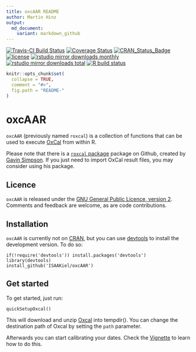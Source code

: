 ```yaml
---
title: oxcAAR README
author: Martin Hinz
output:
  md_document:
    variant: markdown_github
---
```


[![Travis-CI Build Status](https://travis-ci.org/ISAAKiel/oxcAAR.svg?branch=master)](https://travis-ci.org/ISAAKiel/oxcAAR) [![Coverage Status](https://img.shields.io/codecov/c/github/ISAAKiel/oxcAAR/master.svg)](https://codecov.io/github/ISAAKiel/oxcAAR?branch=master)
[![CRAN\_Status\_Badge](http://www.r-pkg.org/badges/version/oxcAAR)](http://cran.r-project.org/package=oxcAAR)
[![license](https://img.shields.io/badge/license-GPL%203-B50B82.svg)](https://www.r-project.org/Licenses/GPL-2)
[![rstudio mirror downloads monthly](http://cranlogs.r-pkg.org/badges/oxcAAR)](http://cran.rstudio.com/web/packages/oxcAAR/index.html)
[![rstudio mirror downloads total](http://cranlogs.r-pkg.org/badges/grand-total/oxcAAR)](http://cran.rstudio.com/web/packages/oxcAAR/index.html)
[![R build status](https://github.com/ISAAKiel/oxcAAR/workflows/R-CMD-check/badge.svg)](https://github.com/ISAAKiel/oxcAAR/actions)

<!-- README.md is generated from README.Rmd. Please edit that file -->

```r
knitr::opts_chunk$set(
  collapse = TRUE,
  comment = "#>",
  fig.path = "README-"
)
```

# oxcAAR

`oxcAAR` (previously named `roxcal`) is a collection of functions that can be used
to execute [OxCal](https://c14.arch.ox.ac.uk) from within R.

Please note that there is a [`roxcal` package](https://github.com/gavinsimpson/roxcal) package on Github, created by [Gavin Simpson](https://github.com/gavinsimpson). If you just need to import OxCal result files, you may consider using his package.

## Licence

`oxcAAR` is released under the [GNU General Public Licence, version 2](http://www.r-project.org/Licenses/GPL-2). Comments and feedback are welcome, as are code contributions.

## Installation

`oxcAAR` is currently not on [CRAN](http://cran.r-project.org/), but you can use
[devtools](http://cran.r-project.org/web/packages/devtools/index.html) to
install the development version. To do so:

    if(!require('devtools')) install.packages('devtools')
    library(devtools)
    install_github('ISAAKiel/oxcAAR')
    
## Get started

To get started, just run:

```
quickSetupOxcal()
```

This will download and unzip [Oxcal](https://c14.arch.ox.ac.uk/oxcal.html) into tempdir(). You can change the destination path of Oxcal by setting the `path` parameter. 

Afterwards you can start calibrating your dates. Check the [Vignette](vignettes/basic-usage.Rmd) to learn how to do this. 
